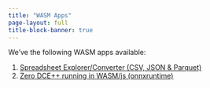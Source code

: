 ```yaml
---
title: "WASM Apps"
page-layout: full
title-block-banner: true
---
```


We've the following WASM apps available:

1. [Spreadsheet Explorer/Converter (CSV, JSON & Parquet)](/pages/apps/app_spreadsheet.qmd)
2. [Zero DCE++ running in WASM/js (onnxruntime)](/pages/apps/nightvision.qmd)